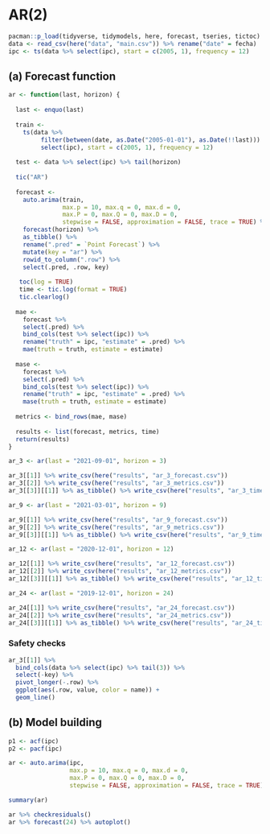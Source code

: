 # AR(2)

```r
pacman::p_load(tidyverse, tidymodels, here, forecast, tseries, tictoc)
data <- read_csv(here("data", "main.csv")) %>% rename("date" = fecha)
ipc <- ts(data %>% select(ipc), start = c(2005, 1), frequency = 12)
```

## (a) Forecast function

```r
ar <- function(last, horizon) {
  
  last <- enquo(last)
  
  train <- 
    ts(data %>% 
         filter(between(date, as.Date("2005-01-01"), as.Date(!!last))) %>% 
         select(ipc), start = c(2005, 1), frequency = 12)
  
  test <- data %>% select(ipc) %>% tail(horizon)
  
  tic("AR")
  
  forecast <- 
    auto.arima(train, 
               max.p = 10, max.q = 0, max.d = 0, 
               max.P = 0, max.Q = 0, max.D = 0,
               stepwise = FALSE, approximation = FALSE, trace = TRUE) %>% 
    forecast(horizon) %>% 
    as_tibble() %>% 
    rename(".pred" = `Point Forecast`) %>% 
    mutate(key = "ar") %>% 
    rowid_to_column(".row") %>% 
    select(.pred, .row, key)
  
   toc(log = TRUE)
   time <- tic.log(format = TRUE)
   tic.clearlog()
  
  mae <-
    forecast %>% 
    select(.pred) %>% 
    bind_cols(test %>% select(ipc)) %>% 
    rename("truth" = ipc, "estimate" = .pred) %>% 
    mae(truth = truth, estimate = estimate)
  
  mase <-
    forecast %>% 
    select(.pred) %>% 
    bind_cols(test %>% select(ipc)) %>% 
    rename("truth" = ipc, "estimate" = .pred) %>% 
    mase(truth = truth, estimate = estimate)
  
  metrics <- bind_rows(mae, mase)
  
  results <- list(forecast, metrics, time)
  return(results)
}
```

```r
ar_3 <- ar(last = "2021-09-01", horizon = 3)

ar_3[[1]] %>% write_csv(here("results", "ar_3_forecast.csv"))
ar_3[[2]] %>% write_csv(here("results", "ar_3_metrics.csv"))
ar_3[[3]][[1]] %>% as_tibble() %>% write_csv(here("results", "ar_3_time.csv"))
```

```r
ar_9 <- ar(last = "2021-03-01", horizon = 9)

ar_9[[1]] %>% write_csv(here("results", "ar_9_forecast.csv"))
ar_9[[2]] %>% write_csv(here("results", "ar_9_metrics.csv"))
ar_9[[3]][[1]] %>% as_tibble() %>% write_csv(here("results", "ar_9_time.csv"))
```

```r
ar_12 <- ar(last = "2020-12-01", horizon = 12)

ar_12[[1]] %>% write_csv(here("results", "ar_12_forecast.csv"))
ar_12[[2]] %>% write_csv(here("results", "ar_12_metrics.csv"))
ar_12[[3]][[1]] %>% as_tibble() %>% write_csv(here("results", "ar_12_time.csv"))
```

```r
ar_24 <- ar(last = "2019-12-01", horizon = 24)

ar_24[[1]] %>% write_csv(here("results", "ar_24_forecast.csv"))
ar_24[[2]] %>% write_csv(here("results", "ar_24_metrics.csv"))
ar_24[[3]][[1]] %>% as_tibble() %>% write_csv(here("results", "ar_24_time.csv"))
```

### Safety checks

```r
ar_3[[1]] %>% 
  bind_cols(data %>% select(ipc) %>% tail(3)) %>% 
  select(-key) %>% 
  pivot_longer(-.row) %>% 
  ggplot(aes(.row, value, color = name)) +
  geom_line()
```

## (b) Model building

```r
p1 <- acf(ipc)
p2 <- pacf(ipc)
```

```r
ar <- auto.arima(ipc, 
                 max.p = 10, max.q = 0, max.d = 0, 
                 max.P = 0, max.Q = 0, max.D = 0,
                 stepwise = FALSE, approximation = FALSE, trace = TRUE)
```

```r
summary(ar)
```

```r
ar %>% checkresiduals()
ar %>% forecast(24) %>% autoplot()
```
